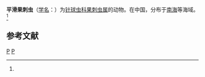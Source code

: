 {{Speciesbox
| taxon = Carpocanthum lubricum
| binomial_authority = (Chen et Tan, 1989)<ref name='id9003'>{{cite web| url =http://www.bioinfo.cn/db05/BjdwSpecies.php?action=view&id=9003| title =平滑果刺虫| work =《中国动物物种编目数据库》| publisher =中国科学院微生物研究所| author =中国科学院动物研究所| accessdate =2009-04-16| deadurl =yes| archiveurl =https://web.archive.org/web/20160305093433/http://www.bioinfo.cn/db05/BjdwSpecies.php?action=view&id=9003| archivedate =2016-03-05}}</ref>
}}

'''平滑果刺虫'''（[[学名|学名]]：{{lang|la|''Carpocanthum lubricum''}}）为[[针球虫科|针球虫科]][[果刺虫属|果刺虫属]]的动物。在中国，分布于[[南海|南海]]等海域。<ref name='id9003'/>

== 参考文献 ==
{{reflist}}

{{放射虫小作品}}

{{Taxonbar}}
[[Category:1989年描述的动物|P]]
[[Category:果刺虫属|P]]